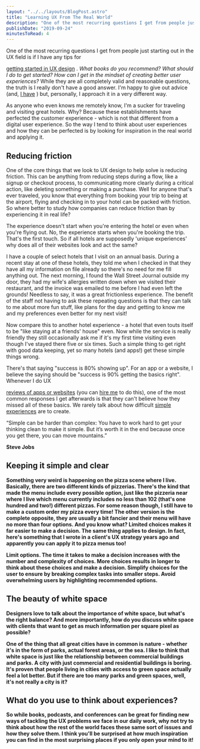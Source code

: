 ```yaml
---
layout: "../../layouts/BlogPost.astro"
title: "Learning UX From The Real World"
description: "One of the most recurring questions I get from people just starting out in the UX field is if I have any tips for getting started in UX design. What books do you recommend? What should I do to get started? How can I get in the mindset of creating better user experiences? While they are all completely valid and reasonable questions, the truth is I really don't have a good answer. I'm happy to give out advice (and, I have) but, personally, I approach it in a very different way.\n\n\nAs anyone who eve"
publishDate: "2019-09-24"
minutesToRead: 4
---
```


<p>One of the most recurring questions I get from people just starting out in the UX field is if I have any tips for </p>
<a href="https://www.antonsten.com/learn-ux/">getting started in UX design</a>
 . 
<em>What books do you recommend? What should I do to get started? How can I get in the mindset of creating better user experiences?</e>
</em>
 While they are all completely valid and reasonable questions, the truth is I really don't have a good answer. I'm happy to give out advice (and, 
<a href="https://www.antonsten.com/learn-ux/">I have</a>
 ) but, personally, I approach it in a very different way.</p>
<p>As anyone who even knows me remotely know, I'm a sucker for traveling and visiting great hotels. Why? Because these establishments have perfected the customer experience - which is not that different from a digital user experience. So the way I tend to think about user experiences and how they can be perfected is by looking for inspiration in the real world and applying it.</p>
<h2 id="reducing-friction">Reducing friction</h>
</h2>
<p>One of the core things that we look to UX design to help solve is reducing friction. This can be anything from reducing steps during a flow, like a signup or checkout process, to communicating more clearly during a critical action, like deleting something or making a purchase. Well for anyone that's ever traveled, you know that everything from booking your trip to being at the airport, flying and checking in to your hotel can be packed with friction. So where better to study how companies can reduce friction than by experiencing it in real life?</p>
<p>The experience doesn't start when you're entering the hotel or even when you're flying out. No, the experience starts when you're booking the trip. That's the first touch. So if all hotels are supposedly 'unique experiences' why does all of their websites look and act the same?</p>
<p>I have a couple of select hotels that I visit on an annual basis. During a recent stay at one of these hotels, they told me when I checked in that they have all my information on file already so there's no need for me fill anything out. The next morning, I found the Wall Street Journal outside my door, they had my wife's allergies written down when we visited their restaurant, and the invoice was emailed to me before I had even left the grounds! Needless to say, it was a great frictionless experience. The benefit of the staff not having to ask these repeating questions is that they can talk to me about more fun stuff, like plans for the day and getting to know me and my preferences even better for my next visit!</p>
<p>Now compare this to another hotel experience - a hotel that even touts itself to be "like staying at a friends' house" even. Now while the service is really friendly they still occasionally ask me if it's my first time visiting even though I've stayed there five or six times. Such a simple thing to get right with good data keeping, yet so many hotels (and apps!) get these simple things wrong.</p>
<p>There's that saying "success is 80% showing up". For an app or a website, I believe the saying should be "success is 90% getting the basics right". Whenever I do UX </p>
<a href="https://www.antonsten.com/case/frank/">reviews of apps or websites</a>
 (you can 
<a href="https://www.antonsten.com/contact/">hire me</a>
 to do this), one of the most common responses I get afterwards is that they can't believe how they missed all of these basics. We rarely talk about how difficult 
<a href="https://www.antonsten.com/simple-is-hard/">simple experiences</a>
 are to create.</p>
<div class="blockquote">
</div>
<div>
<p>“Simple can be harder than complex: You have to work hard to get your thinking clean to make it simple. But it’s worth it in the end because once you get there, you can move mountains.” </p>
<strong>Steve Jobs 
<h2 id="keeping-it-simple-and-clear">Keeping it simple and clear</h>
</h2>
<p>Something very weird is happening on the pizza scene where I live. Basically, there are two different kinds of pizzerias. There's the kind that made the menu include every possible option, just like the pizzeria near where I live which menu currently includes no less than 102 (that's one hundred and two!) different pizzas. For some reason though, I still have to make a custom order my pizza every time! The other version is the complete opposite, they are usually a bit fancier and their menu will have no more than four options. And you know what? Limited choices makes it far easier to make a decision. The same thing applies to design. In fact, here's something that I wrote in a client's UX strategy years ago and apparently you can apply it to pizza menus too!</p>
<div class="blockquote">
</div>
<div>
<p>Limit options. The time it takes to make a decision increases with the number and complexity of choices. More choices results in longer to think about these choices and make a decision. Simplify choices for the user to ensure by breaking complex tasks into smaller steps. Avoid overwhelming users by highlighting recommended options. </p>
</div>
<h2 id="the-beauty-of-white-space">The beauty of white space</h>
</h2>
<p>Designers love to talk about the importance of white space, but what's the right balance? And more importantly, how do you discuss white space with clients that want to get as much information per square pixel as possible?</p>
<p>One of the thing that all great cities have in common is nature - whether it's in the form of parks, actual forest areas, or the sea. I like to think that white space is just like the relationship between commercial buildings and parks. A city with just commercial and residential buildings is boring. It's proven that people living in cities with access to green space actually feel a lot better. But if there are too many parks and green spaces, well, it's not really a city is it?</p>
<MDXImage src="/images/jermaine-ee-A2CChTZvzTE-unsplash.webp" alt="n spaces, well, its not really a city is it - Jermaine Ee ACChTZvzTE Unsplash" width={1000} height={667} />
<h2 id="what-do-you-use-to-think-about-experiences">What do you use to think about experiences?</h>
</h2>
<p>So while books, podcasts, and conferences can be great for finding new ways of tackling the UX problems we face in our daily work, why not try to think about how the rest of the world faces these same sort of issues and how they solve them. I think you'll be surprised at how much inspiration you can find in the most surprising places if you only open your mind to it!</p>
